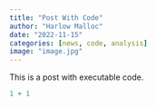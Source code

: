 ```yaml
---
title: "Post With Code"
author: "Harlow Malloc"
date: "2022-11-15"
categories: [news, code, analysis]
image: "image.jpg"
---
```


This is a post with executable code.

```r
1 + 1
```
